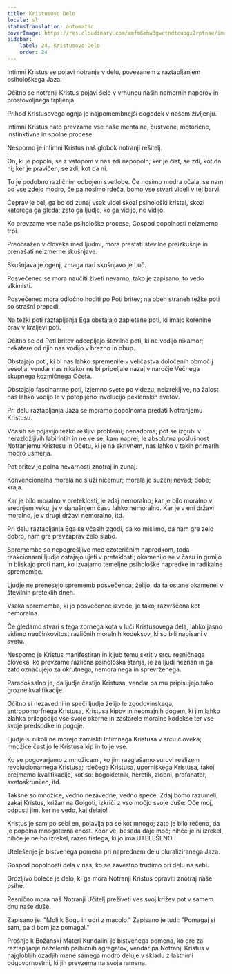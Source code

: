```yaml
---
title: Kristusovo Delo
locale: sl
statusTranslation: automatic
coverImage: https://res.cloudinary.com/xmfm6mhw3gwctndtcubgx2rptnae/image/upload/v1741354419/small_cover_la_gran_rebelion_28716e29d2.webp
sidebar:
    label: 24. Kristusovo Delo
    order: 24
---
```

Intimni Kristus se pojavi notranje v delu, povezanem z raztapljanjem psihološkega Jaza.

Očitno se notranji Kristus pojavi šele v vrhuncu naših namernih naporov in prostovoljnega trpljenja.

Prihod Kristusovega ognja je najpomembnejši dogodek v našem življenju.

Intimni Kristus nato prevzame vse naše mentalne, čustvene, motorične, instinktivne in spolne procese.

Nesporno je intimni Kristus naš globok notranji rešitelj.

On, ki je popoln, se z vstopom v nas zdi nepopoln; ker je čist, se zdi, kot da ni; ker je pravičen, se zdi, kot da ni.

To je podobno različnim odbojem svetlobe. Če nosimo modra očala, se nam bo vse zdelo modro, če pa nosimo rdeča, bomo vse stvari videli v tej barvi.

Čeprav je bel, ga bo od zunaj vsak videl skozi psihološki kristal, skozi katerega ga gleda; zato ga ljudje, ko ga vidijo, ne vidijo.

Ko prevzame vse naše psihološke procese, Gospod popolnosti neizmerno trpi.

Preobražen v človeka med ljudmi, mora prestati številne preizkušnje in prenašati neizmerne skušnjave.

Skušnjava je ogenj, zmaga nad skušnjavo je Luč.

Posvečenec se mora naučiti živeti nevarno; tako je zapisano; to vedo alkimisti.

Posvečenec mora odločno hoditi po Poti britev; na obeh straneh težke poti so strašni prepadi.

Na težki poti raztapljanja Ega obstajajo zapletene poti, ki imajo korenine prav v kraljevi poti.

Očitno se od Poti britev odcepljajo številne poti, ki ne vodijo nikamor; nekatere od njih nas vodijo v brezno in obup.

Obstajajo poti, ki bi nas lahko spremenile v veličastva določenih območij vesolja, vendar nas nikakor ne bi pripeljale nazaj v naročje Večnega skupnega kozmičnega Očeta.

Obstajajo fascinantne poti, izjemno svete po videzu, neizrekljive, na žalost nas lahko vodijo le v potopljeno involucijo peklenskih svetov.

Pri delu raztapljanja Jaza se moramo popolnoma predati Notranjemu Kristusu.

Včasih se pojavijo težko rešljivi problemi; nenadoma; pot se izgubi v nerazložljivih labirintih in ne ve se, kam naprej; le absolutna poslušnost Notranjemu Kristusu in Očetu, ki je na skrivnem, nas lahko v takih primerih modro usmerja.

Pot britev je polna nevarnosti znotraj in zunaj.

Konvencionalna morala ne služi ničemur; morala je suženj navad; dobe; kraja.

Kar je bilo moralno v preteklosti, je zdaj nemoralno; kar je bilo moralno v srednjem veku, je v današnjem času lahko nemoralno. Kar je v eni državi moralno, je v drugi državi nemoralno, itd.

Pri delu raztapljanja Ega se včasih zgodi, da ko mislimo, da nam gre zelo dobro, nam gre pravzaprav zelo slabo.

Spremembe so nepogrešljive med ezoteričnim napredkom, toda reakcionarni ljudje ostajajo ujeti v preteklosti; okamenijo se v času in grmijo in bliskajo proti nam, ko izvajamo temeljne psihološke napredke in radikalne spremembe.

Ljudje ne prenesejo sprememb posvečenca; želijo, da ta ostane okamenel v številnih preteklih dneh.

Vsaka sprememba, ki jo posvečenec izvede, je takoj razvrščena kot nemoralna.

Če gledamo stvari s tega zornega kota v luči Kristusovega dela, lahko jasno vidimo neučinkovitost različnih moralnih kodeksov, ki so bili napisani v svetu.

Nesporno je Kristus manifestiran in kljub temu skrit v srcu resničnega človeka; ko prevzame različna psihološka stanja, je za ljudi neznan in ga zato označujejo za okrutnega, nemoralnega in sprevrženega.

Paradoksalno je, da ljudje častijo Kristusa, vendar pa mu pripisujejo tako grozne kvalifikacije.

Očitno si nezavedni in speči ljudje želijo le zgodovinskega, antropomorfnega Kristusa, Kristusa kipov in neomajnih dogem, ki jim lahko zlahka prilagodijo vse svoje okorne in zastarele moralne kodekse ter vse svoje predsodke in pogoje.

Ljudje si nikoli ne morejo zamisliti Intimnega Kristusa v srcu človeka; množice častijo le Kristusa kip in to je vse.

Ko se pogovarjamo z množicami, ko jim razglašamo surovi realizem revolucionarnega Kristusa; rdečega Kristusa, uporniškega Kristusa, takoj prejmemo kvalifikacije, kot so: bogokletnik, heretik, zlobni, profanator, svetoskrunilec, itd.

Takšne so množice, vedno nezavedne; vedno speče. Zdaj bomo razumeli, zakaj Kristus, križan na Golgoti, izkriči z vso močjo svoje duše: Oče moj, odpusti jim, ker ne vedo, kaj delajo!

Kristus je sam po sebi en, pojavlja pa se kot mnogo; zato je bilo rečeno, da je popolna mnogoterna enost. Kdor ve, beseda daje moč; nihče je ni izrekel, nihče je ne bo izrekel, razen tistega, ki jo ima UTELEŠENO.

Utelešenje je bistvenega pomena pri naprednem delu pluraliziranega Jaza.

Gospod popolnosti dela v nas, ko se zavestno trudimo pri delu na sebi.

Grozljivo boleče je delo, ki ga mora Notranji Kristus opraviti znotraj naše psihe.

Resnično mora naš Notranji Učitelj preživeti ves svoj križev pot v samem dnu naše duše.

Zapisano je: "Moli k Bogu in udri z macolo." Zapisano je tudi: "Pomagaj si sam, pa ti bom jaz pomagal."

Prošnjo k Božanski Materi Kundalini je bistvenega pomena, ko gre za raztapljanje neželenih psihičnih agregatov, vendar pa Notranji Kristus v najglobljih ozadjih mene samega modro deluje v skladu z lastnimi odgovornostmi, ki jih prevzema na svoja ramena.

